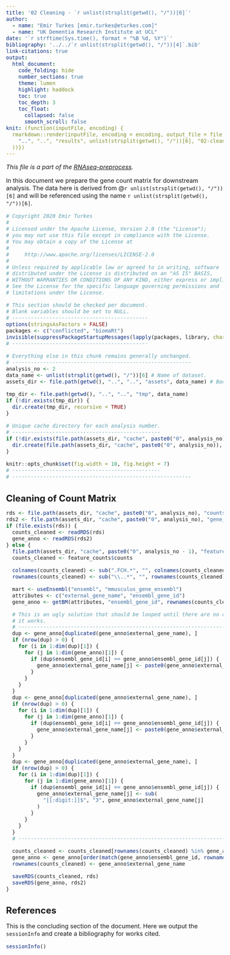 ```yaml
---
title: '02 Cleaning - `r unlist(strsplit(getwd(), "/"))[6]`'
author:
  - name: "Emir Turkes [emir.turkes@eturkes.com]"
  - name: "UK Dementia Research Institute at UCL"
date: '`r strftime(Sys.time(), format = "%B %d, %Y")`'
bibliography: '../../`r unlist(strsplit(getwd(), "/"))[4]`.bib'
link-citations: true
output:
  html_document:
    code_folding: hide
    number_sections: true
    theme: lumen
    highlight: haddock
    toc: true
    toc_depth: 3
    toc_float:
      collapsed: false
      smooth_scroll: false
knit: (function(inputFile, encoding) {
  rmarkdown::render(inputFile, encoding = encoding, output_file = file.path(
    "..", "..", "results", unlist(strsplit(getwd(), "/"))[6], "02-cleaning.html"
  ))})
---
```


<style type="text/css">
body {font-size: 16px;}
h1.title {font-size: 35px;}
h1 {font-size: 24px;}
h2 {font-size: 22px;}
h3 {font-size: 20px;}
.toc-content {padding-left: 0px; padding-right: 0px;}
div.tocify {width: 100%;}
.tocify-subheader .tocify-item {font-size: 0.95em; padding-left: 25px; text-indent: 0;}
.tocify-subheader .tocify-subheader .tocify-item {
  font-size: 0.95em; padding-left: 35px; text-indent: 0;
}
div.main-container {max-width: none; width: 100%;}
</style>

*This file is a part of the [RNAseq-preprocess](https://github.com/eturkes/RNAseq-preprocess).*

In this document we prepare the gene count matrix for downstream analysis.
The data here is derived from @`r unlist(strsplit(getwd(), "/"))[6]` and will be referenced using the name ``r unlist(strsplit(getwd(), "/"))[6]``.

```r
# Copyright 2020 Emir Turkes
#
# Licensed under the Apache License, Version 2.0 (the "License");
# you may not use this file except in compliance with the License.
# You may obtain a copy of the License at
#
#     http://www.apache.org/licenses/LICENSE-2.0
#
# Unless required by applicable law or agreed to in writing, software
# distributed under the License is distributed on an "AS IS" BASIS,
# WITHOUT WARRANTIES OR CONDITIONS OF ANY KIND, either express or implied.
# See the License for the specific language governing permissions and
# limitations under the License.

# This section should be checked per document.
# Blank variables should be set to NULL.
# --------------------------------------------
options(stringsAsFactors = FALSE)
packages <- c("conflicted", "biomaRt")
invisible(suppressPackageStartupMessages(lapply(packages, library, character.only = TRUE)))
# --------------------------------------------

# Everything else in this chunk remains generally unchanged.
# ----------------------------------------------------------
analysis_no <- 2
data_name <- unlist(strsplit(getwd(), "/"))[6] # Name of dataset.
assets_dir <- file.path(getwd(), "..", "..", "assets", data_name) # Backed up caches and data.

tmp_dir <- file.path(getwd(), "..", "..", "tmp", data_name)
if (!dir.exists(tmp_dir)) {
  dir.create(tmp_dir, recursive = TRUE)
}

# Unique cache directory for each analysis number.
# ------------------------------------------------
if (!dir.exists(file.path(assets_dir, "cache", paste0("0", analysis_no)))) {
  dir.create(file.path(assets_dir, "cache", paste0("0", analysis_no)), recursive = TRUE)
}

knitr::opts_chunk$set(fig.width = 10, fig.height = 7)
# ------------------------------------------------
# ----------------------------------------------------------
```

# Cleaning of Count Matrix

```r
rds <- file.path(assets_dir, "cache", paste0("0", analysis_no), "counts_cleaned.rds")
rds2 <- file.path(assets_dir, "cache", paste0("0", analysis_no), "gene_anno.rds")
if (file.exists(rds)) {
  counts_cleaned <- readRDS(rds)
  gene_anno <- readRDS(rds2)
} else {
  file.path(assets_dir, "cache", paste0("0", analysis_no - 1), "feature_counts.rds")
  counts_cleaned <- feature_counts$counts

  colnames(counts_cleaned) <- sub(".FCH.*", "", colnames(counts_cleaned))
  rownames(counts_cleaned) <- sub("\\..*", "", rownames(counts_cleaned))

  mart <- useEnsembl("ensembl", "mmusculus_gene_ensembl")
  attributes <- c("external_gene_name", "ensembl_gene_id")
  gene_anno <- getBM(attributes, "ensembl_gene_id", rownames(counts_cleaned), mart)

  # This is an ugly solution that should be looped until there are no duplicates left, but for now
  # it works.
  # ----------------------------------------------------------------------------------------------
  dup <- gene_anno[duplicated(gene_anno$external_gene_name), ]
  if (nrow(dup) > 0) {
    for (i in 1:dim(dup)[1]) {
      for (j in 1:dim(gene_anno)[1]) {
        if (dup$ensembl_gene_id[i] == gene_anno$ensembl_gene_id[j]) {
          gene_anno$external_gene_name[j] <- paste0(gene_anno$external_gene_name[j], "-alternative")
        }
      }
    }
  }
  dup <- gene_anno[duplicated(gene_anno$external_gene_name), ]
  if (nrow(dup) > 0) {
    for (i in 1:dim(dup)[1]) {
      for (j in 1:dim(gene_anno)[1]) {
        if (dup$ensembl_gene_id[i] == gene_anno$ensembl_gene_id[j]) {
          gene_anno$external_gene_name[j] <- paste0(gene_anno$external_gene_name[j], "2")
        }
      }
    }
  }
  dup <- gene_anno[duplicated(gene_anno$external_gene_name), ]
  if (nrow(dup) > 0) {
    for (i in 1:dim(dup)[1]) {
      for (j in 1:dim(gene_anno)[1]) {
        if (dup$ensembl_gene_id[i] == gene_anno$ensembl_gene_id[j]) {
          gene_anno$external_gene_name[j] <- sub(
            "[[:digit:]]$", "3", gene_anno$external_gene_name[j]
          )
        }
      }
    }
  }
  # ----------------------------------------------------------------------------------------------

  counts_cleaned <- counts_cleaned[rownames(counts_cleaned) %in% gene_anno$ensembl_gene_id, ]
  gene_anno <- gene_anno[order(match(gene_anno$ensembl_gene_id, rownames(counts_cleaned))), ]
  rownames(counts_cleaned) <- gene_anno$external_gene_name

  saveRDS(counts_cleaned, rds)
  saveRDS(gene_anno, rds2)
}
```

# References

This is the concluding section of the document. Here we output the `sessionInfo` and create a bibliography for works cited.

```r
sessionInfo()
```
